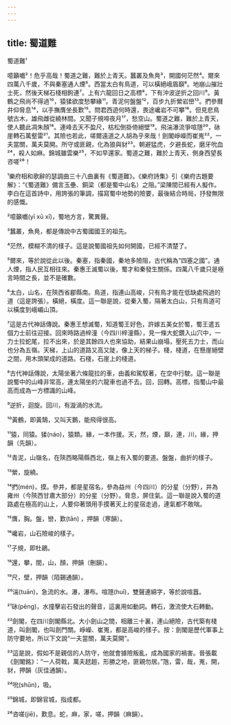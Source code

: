 ```yaml
---
---
---
```

title: 蜀道難
---




蜀道難¹

噫籲嚱²！危乎高哉！蜀道之難，難於上青天。蠶叢及魚鳧³，開國何茫然⁴。爾來四萬八千歲，不與秦塞通人煙⁵。西當太白有鳥道，可以橫絕峨眉巔⁶。地崩山摧壯士死，然後天梯石棧相鉤連⁷。上有六龍回日之高標⁸，下有沖波逆折之回川⁹。黃鶴之飛尚不得過¹⁰，猿猱欲度愁攀緣¹¹。青泥何盤盤¹²，百步九折縈岩巒¹³。捫參曆井仰脅息¹⁴，以手撫膺坐長歎¹⁵。問君西遊何時還，畏途巉岩不可攀¹⁶。但見悲鳥號古木，雄飛雌從繞林間。又聞子規啼夜月¹⁷，愁空山。蜀道之難，難於上青天，使人聽此凋朱顏¹⁸。連峰去天不盈尺，枯松倒掛倚絕壁¹⁹。飛湍瀑流爭喧豗²⁰，砯崖轉石萬壑雷²¹。其險也若此，嗟爾遠道之人胡為乎來哉！劍閣崢嶸而崔嵬²²，一夫當關，萬夫莫開。所守或匪親，化為狼與豺²³。朝避猛虎，夕避長蛇，磨牙吮血²⁴，殺人如麻。錦城雖雲樂²⁵，不如早還家。蜀道之難，難於上青天，側身西望長咨嗟²⁶！

¹樂府相和歌辭的瑟調曲三十八曲裏有《蜀道難》。《樂府詩集》引《樂府古題要解》：“《蜀道難》備言玉壘、銅梁（都是蜀中山名）之阻。”梁陳間已經有人擬作。李白在這首詩中，用誇張的筆調，描寫蜀中地勢的險要，最後結合時局，抒發無限的感慨。

²噫籲嚱(yī xū xī)，蜀地方言，驚異聲。

³蠶叢，魚鳧，都是傳說中古蜀國國王的祖先。

⁴茫然，模糊不清的樣子。這是說蜀國祖先如何開國，已經不清楚了。

⁵爾來，等於說從此以後。秦塞，指秦國，秦地多險阻，古代稱為“四塞之國”。通人煙，指人民互相往來。秦惠王滅蜀以後，蜀才和秦發生關係。四萬八千歲只是極言時間之長，並不是確數。

⁶太白，山名，在陝西省郿縣南。鳥道，指連山高峻，只有鳥才能在低缺處飛過的道（這是誇張）。橫絕，橫度。這一聯是說，從秦入蜀，隔著太白山，只有鳥道可以橫度到峨嵋山頂。

⁷這是古代神話傳說。秦惠王想滅蜀，知道蜀王好色，許嫁五美女於蜀，蜀王遣五個力士前往迎接。回來時路過梓潼（今四川梓潼縣），見一條大蛇鑽入山穴中，一力士拉蛇尾，拉不出來，於是其餘四人也來協助，結果山崩塌，壓死五力士，而山也分為五嶺。天梯，上山的道路又高又陡，像上天的梯子。棧，棧道，在懸崖絕壁之間，用木頭架成的道路。石棧，石崖上的棧道。

⁸古代神話傳說，太陽坐著六條龍拉的車，由義和駕馭著，在空中行駛。這一聯是說蜀中的山峰非常高，連太陽坐的六龍車也過不去。回，回轉。高標，指蜀山中最高而成為一方標識的山峰。

⁹逆折，迴旋。回川，有漩渦的水流。

¹⁰黃鶴，即黃鵠，又叫天鵝，能飛得很高。

¹¹猿，同猿。猱(náo)，猿類。緣，一本作援。天，然，煙，巔，連，川，緣，押韻（先韻）。

¹²青泥，山嶺名，在陝西略陽縣西北，嶺上有入蜀的要道。盤盤，曲折的樣子。

¹³縈，旋繞。

¹⁴捫(mén)，摸。參井，都是星宿名，參為益州（今四川）的分星（分野），井為雍州（今陝西甘肅大部分）的分星（分野）。脅息，屏住氣。這一聯是說入蜀的道路處在極高的山上，人要仰著頭用手摸著天上的星宿走過，連氣都不敢喘。

¹⁵膺，胸。盤，巒，歎(tān) ，押韻（寒韻）。

¹⁶巉岩，山石險峻的樣子。

¹⁷子規，即杜鵑。

¹⁸還，攀，間，山，顏，押韻（刪韻）。

¹⁹尺，壁，押韻（陌錫通韻）。

²⁰湍(tuān)，急流的水。瀑，瀑布。喧豗(huī)，雙聲連綿字，等於說喧囂。

²¹砯(pēng)，水撞擊岩石發出的聲音，這裏用如動詞。轉石，激流使大石轉動。

²²劍閣，在四川劍閣縣北。大小劍山之間，相離三十裏，連山絕險，古代築有棧道，叫劍閣，也叫劍門關。崢嶸、崔嵬，都是高峻的樣子。按：劍閣是歷代軍事上防守要地，所以下文說“一夫當關，萬夫莫開”。

²³這是說，假如不是親信的人防守，他就會據險叛亂，成為國家的禍害。晉張載《劍閣銘》：“一人荷戟，萬夫趑趄，形勝之地，匪親勿居。”虺，雷，哉，嵬，開，豺，押韻（灰佳通韻）。

²⁴吮(shǔn)，吸。

²⁵錦城，即錦官城，指成都。

²⁶咨嗟(jiē)，歎息。蛇，麻，家，嗟，押韻（麻韻）。